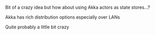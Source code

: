 Bit of a crazy idea but how about using Akka actors as state stores...?

Akka has rich distribution options especially over LANs

Quite probably a little bit crazy